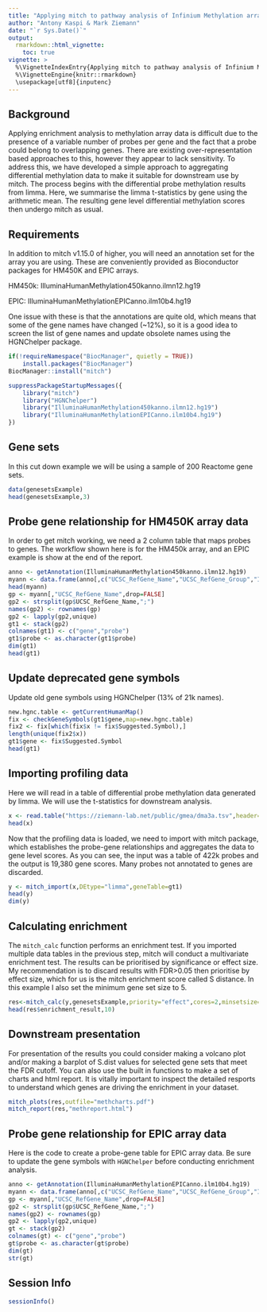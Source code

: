 ```yaml
---
title: "Applying mitch to pathway analysis of Infinium Methylation array data"
author: "Antony Kaspi & Mark Ziemann"
date: "`r Sys.Date()`"
output:
  rmarkdown::html_vignette:
    toc: true
vignette: >
  %\VignetteIndexEntry{Applying mitch to pathway analysis of Infinium Methylation array data}
  %\VignetteEngine{knitr::rmarkdown}
  \usepackage[utf8]{inputenc}
---
```


## Background

Applying enrichment analysis to methylation array data is difficult due to the presence
of a variable number of probes per gene and the fact that a probe could belong to
overlapping genes.
There are existing over-representation based approaches to this, however they appear to
lack sensitivity.
To address this, we have developed a simple approach to aggregating differential
methylation data to make it suitable for downstream use by mitch.
The process begins with the differential probe methylation results from limma.
Here, we summarise the limma t-statistics by gene using the arithmetic mean.
The resulting gene level differential methylation scores then undergo mitch as usual.

## Requirements

In addition to mitch v1.15.0 of higher, you will need an annotation set for the array you are using.
These are conveniently provided as Bioconductor packages for HM450K and EPIC arrays.

HM450k: IlluminaHumanMethylation450kanno.ilmn12.hg19

EPIC: IlluminaHumanMethylationEPICanno.ilm10b4.hg19

One issue with these is that the annotations are quite old, which means that some of the gene
names have changed (~12%), so it is a good idea to screen the list of gene names and update
obsolete names using the HGNChelper package.

```r
if(!requireNamespace("BiocManager", quietly = TRUE))
    install.packages("BiocManager")
BiocManager::install("mitch")
```

```r
suppressPackageStartupMessages({
    library("mitch")
    library("HGNChelper")
    library("IlluminaHumanMethylation450kanno.ilmn12.hg19")
    library("IlluminaHumanMethylationEPICanno.ilm10b4.hg19")
})
```

## Gene sets

In this cut down example we will be using a sample of 200 Reactome gene sets.

```r
data(genesetsExample)
head(genesetsExample,3)
```

## Probe gene relationship for HM450K array data

In order to get mitch working, we need a 2 column table that maps probes to genes.
The workflow shown here is for the HM450k array, and an EPIC example is show at the end of the report.

```r
anno <- getAnnotation(IlluminaHumanMethylation450kanno.ilmn12.hg19)
myann <- data.frame(anno[,c("UCSC_RefGene_Name","UCSC_RefGene_Group","Islands_Name","Relation_to_Island")])
head(myann)
gp <- myann[,"UCSC_RefGene_Name",drop=FALSE]
gp2 <- strsplit(gp$UCSC_RefGene_Name,";")
names(gp2) <- rownames(gp)
gp2 <- lapply(gp2,unique)
gt1 <- stack(gp2)
colnames(gt1) <- c("gene","probe")
gt1$probe <- as.character(gt1$probe)
dim(gt1)
head(gt1)
```

## Update deprecated gene symbols

Update old gene symbols using HGNChelper (13% of 21k names).

```r
new.hgnc.table <- getCurrentHumanMap()
fix <- checkGeneSymbols(gt1$gene,map=new.hgnc.table)
fix2 <- fix[which(fix$x != fix$Suggested.Symbol),]
length(unique(fix2$x))
gt1$gene <- fix$Suggested.Symbol
head(gt1)
```

## Importing profiling data
Here we will read in a table of differential probe methylation data generated by limma.
We will use the t-statistics for downstream analysis.

```r
x <- read.table("https://ziemann-lab.net/public/gmea/dma3a.tsv",header=TRUE,row.names=1)
head(x)
```

Now that the profiling data is loaded, we need to import with mitch package, which
establishes the probe-gene relationships and aggregates the data to gene level scores.
As you can see, the input was a table of 422k probes and the output is 19,380 gene scores.
Many probes not annotated to genes are discarded.

```r
y <- mitch_import(x,DEtype="limma",geneTable=gt1)
head(y)
dim(y)
```

## Calculating enrichment

The `mitch_calc` function performs an enrichment test.
If you imported multiple data tables in the previous step, mitch will conduct a
multivariate enrichment test.
The results can be prioritised by significance or effect size.
My recommendation is to discard results with FDR>0.05 then prioritise by effect
size, which for us is the mitch enrichment score called S distance.
In this example I also set the minimum gene set size to 5.

```r
res<-mitch_calc(y,genesetsExample,priority="effect",cores=2,minsetsize=5)
head(res$enrichment_result,10)
```

## Downstream presentation

For presentation of the results you could consider making a volcano plot and/or
making a barplot of S.dist values for selected gene sets that meet the FDR cutoff.
You can also use the built in functions to make a set of charts and html report.
It is vitally important to inspect the detailed resports to understand which
genes are driving the enrichment in your dataset.

```r

mitch_plots(res,outfile="methcharts.pdf")
mitch_report(res,"methreport.html")

```

## Probe gene relationship for EPIC array data

Here is the code to create a probe-gene table for EPIC array data.
Be sure to update the gene symbols with `HGNChelper` before conducting enrichment analysis.

```r
anno <- getAnnotation(IlluminaHumanMethylationEPICanno.ilm10b4.hg19)
myann <- data.frame(anno[,c("UCSC_RefGene_Name","UCSC_RefGene_Group","Islands_Name","Relation_to_Island")])
gp <- myann[,"UCSC_RefGene_Name",drop=FALSE]
gp2 <- strsplit(gp$UCSC_RefGene_Name,";")
names(gp2) <- rownames(gp)
gp2 <- lapply(gp2,unique)
gt <- stack(gp2)
colnames(gt) <- c("gene","probe")
gt$probe <- as.character(gt$probe)
dim(gt)
str(gt)
```

## Session Info
```r
sessionInfo()
```

